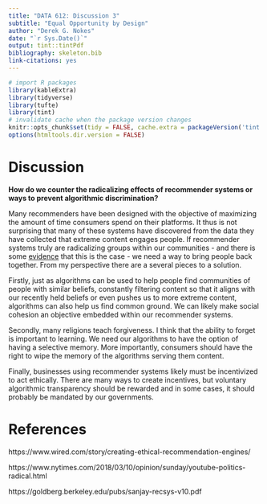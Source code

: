 ```yaml
---
title: "DATA 612: Discussion 3"
subtitle: "Equal Opportunity by Design"
author: "Derek G. Nokes"
date: "`r Sys.Date()`"
output: tint::tintPdf
bibliography: skeleton.bib
link-citations: yes
---
```


```r
# import R packages
library(kableExtra)
library(tidyverse)
library(tufte)
library(tint)
# invalidate cache when the package version changes
knitr::opts_chunk$set(tidy = FALSE, cache.extra = packageVersion('tint'))
options(htmltools.dir.version = FALSE)
```

# Discussion

**How do we counter the radicalizing effects of recommender systems or ways to prevent algorithmic discrimination?**

Many recommenders have been designed with the objective of maximizing the amount of time consumers spend on their platforms. It thus is not surprising that many of these systems have discovered from the data they have collected that extreme content engages people. If recommender systems truly are radicalizing groups within our communities - and there is some  [evidence](https://www.wired.com/story/creating-ethical-recommendation-engines/) that this is the case - we need a way to bring people back together. From my perspective there are a several pieces to a solution. 

Firstly, just as algorithms can be used to help people find communities of people with similar beliefs, constantly filtering content so that it aligns with our recently held beliefs or even pushes us to more extreme content, algorithms can also help us find common ground. We can likely make social cohesion an objective embedded within our recommender systems. 

Secondly, many religions teach forgiveness. I think that the ability to forget is important to learning. We need our algorithms to have the option of having a selective memory. More importantly, consumers should have the right to wipe the memory of the algorithms serving them content.

Finally, businesses using recommender systems likely must be incentivized to act ethically. There are many ways to create incentives, but voluntary algorithmic transparency should be rewarded and in some cases,  it should probably be mandated by our governments.

# References

https://www.wired.com/story/creating-ethical-recommendation-engines/

https://www.nytimes.com/2018/03/10/opinion/sunday/youtube-politics-radical.html

https://goldberg.berkeley.edu/pubs/sanjay-recsys-v10.pdf

